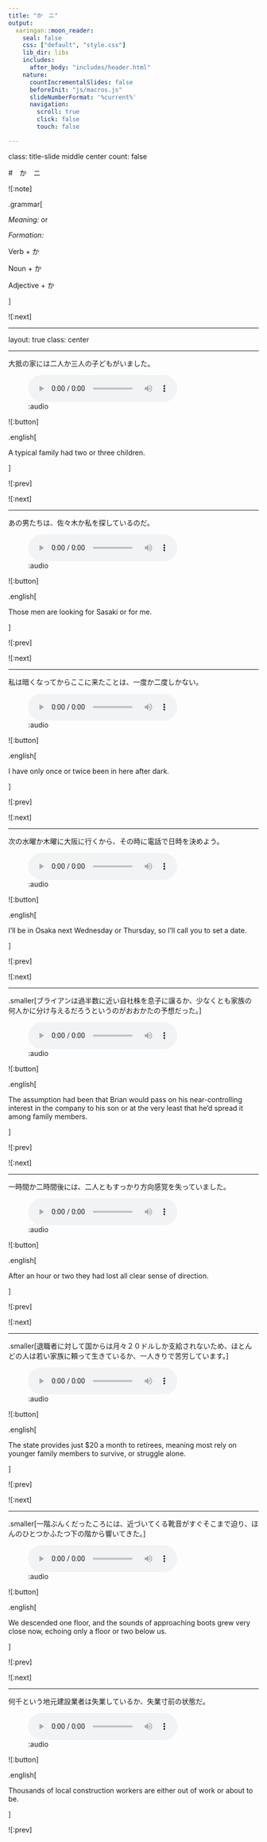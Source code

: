 ```yaml
---
title: "か　ニ"
output:
  xaringan::moon_reader:
    seal: false
    css: ["default", "style.css"]
    lib_dir: libs
    includes: 
      after_body: "includes/header.html"
    nature:
      countIncrementalSlides: false
      beforeInit: "js/macros.js"
      slideNumberFormat: '%current%'
      navigation:
        scroll: true
        click: false
        touch: false

---
```

class: title-slide middle center
count: false

#　か　ニ

![:note]

.grammar[

*Meaning:* or

*Formation:* 

Verb + か

Noun + か

Adjective + か

]

![:next]

---

layout: true
class: center

---

大抵の家には二人か三人の子どもがいました。

![:audio](15/ka-2-01.mp3)

![:button]

.english[

A typical family had two or three children.

]

![:prev]

![:next]

---

あの男たちは、佐々木か私を探しているのだ。

![:audio](15/ka-2-02.mp3)

![:button]

.english[

Those men are looking for Sasaki or for me.

]

![:prev]

![:next]

---

私は暗くなってからここに来たことは、一度か二度しかない。

![:audio](15/ka-2-03.mp3)

![:button]

.english[

I have only once or twice been in here after dark.

]

![:prev]

![:next]

---

次の水曜か木曜に大阪に行くから、その時に電話で日時を決めよう。

![:audio](15/ka-2-04.mp3)

![:button]

.english[

I’ll be in Osaka next Wednesday or Thursday, so I’ll call you to set a date.

]

![:prev]

![:next]

---

.smaller[ブライアンは過半数に近い自社株を息子に譲るか、少なくとも家族の何人かに分け与えるだろうというのがおおかたの予想だった。]

![:audio](15/ka-2-05.mp3)

![:button]

.english[

The assumption had been that Brian would pass on his near-controlling interest in the company to his son or at the very least that he’d spread it among family members.

]

![:prev]

![:next]

---

一時間か二時間後には、二人ともすっかり方向感覚を失っていました。

![:audio](15/ka-2-06.mp3)

![:button]

.english[

After an hour or two they had lost all clear sense of direction.

]

![:prev]

![:next]

---

.smaller[退職者に対して国からは月々２０ドルしか支給されないため、ほとんどの人は若い家族に頼って生きているか、一人きりで苦労しています。]

![:audio](15/ka-2-07.mp3)

![:button]

.english[

The state provides just $20 a month to retirees, meaning most rely on younger family members to survive, or struggle alone.

]

![:prev]

![:next]

---

.smaller[一階ぶんくだったころには、近づいてくる靴音がすぐそこまで迫り、ほんのひとつかふたつ下の階から響いてきた。]

![:audio](15/ka-2-08.mp3)

![:button]

.english[

We descended one floor, and the sounds of approaching boots grew very close now, echoing only a floor or two below us.

]

![:prev]

![:next]

---

何千という地元建設業者は失業しているか、失業寸前の状態だ。

![:audio](15/ka-2-09.mp3)

![:button]

.english[

Thousands of local construction workers are either out of work or about to be.

]

![:prev]

